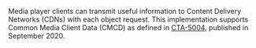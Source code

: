 Media player clients can transmit useful information to Content Delivery Networks (CDNs) with each object request.
This implementation supports Common Media Client Data (CMCD) as defined in
[CTA-5004](https://cdn.cta.tech/cta/media/media/resources/standards/pdfs/cta-5004-final.pdf), published in September 2020.
